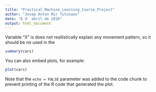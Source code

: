 ```yaml
---
title: "Practical_Machine_Learning_Course_Project"
author: "Josep Anton Mir Tutusaus"
date: "8 d' abril de 2016"
output: html_document
---
```


Variable "X" is does not reallistically explain any movement pattern, so it should be no used in the  
```r
summary(cars)
```

You can also embed plots, for example:

```r
plot(cars)
```

Note that the `echo = FALSE` parameter was added to the code chunk to prevent printing of the R code that generated the plot.
